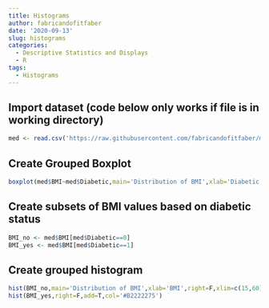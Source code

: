 ```yaml
---
title: Histograms
author: fabricandofitfaber
date: '2020-09-13'
slug: histograms
categories:
  - Descriptive Statistics and Displays
  - R
tags:
  - Histograms
---
```


## Import dataset (code below only works if file is in working directory)
```r
med <- read.csv('https://raw.githubusercontent.com/fabricandofitfaber/mayhem/master/MedicalData.csv')
```

## Create Grouped Boxplot
```r
boxplot(med$BMI~med$Diabetic,main='Distribution of BMI',xlab='Diabetic Status',ylab='BMI',names=c('No','Yes'))
```

## Create subsets of BMI values based on diabetic status
```r
BMI_no <- med$BMI[med$Diabetic==0]
BMI_yes <- med$BMI[med$Diabetic==1]
```

## Create grouped histogram
```r
hist(BMI_no,main='Distribution of BMI',xlab='BMI',right=F,xlim=c(15,60),col='#0000FF75')
hist(BMI_yes,right=F,add=T,col='#B2222275')
```
